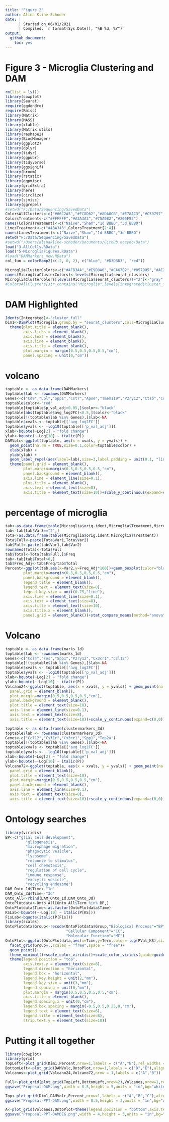---
title: "Figure 2"
author: Alina Kline-Schoder
date: | 
      | Started on 06/01/2021
      | Compiled: `r format(Sys.Date(), "%B %d, %Y")`
output:
  github_document:
    toc: yes
---
# Figure 3 - Microglia Clustering and DAM

```{r message = FALSE, echo = FALSE}
rm(list = ls())
library(cowplot)
library(Seurat)
require(ggdendro)
require(Rmisc)
library(Matrix)
library(MASS)
library(xtable)
library(Matrix.utils)
library(reshape2)
library(BiocManager)
library(ggplot2)
library(dplyr)
library(tidyr)
library(ggpubr)
library(tidyverse)
library(ggsignif)
library(broom)
library(rstatix)
library(ggpmisc)
library(gridExtra)
library(here)
library(circlize)
library(sjmisc)
library(ggrepel)
#setwd("F:/Data/Sequencing/SavedData")
ColorsAllClusters<-c("#66C2A5","#FC8D62","#8DA0CB","#E78AC3","#C59797","#A6D854","#FFD92F","#BA95C7","#D3D942","#FFD92F","#B1A884","#BA95C7")
ColorsTreatment<-c("#FFFFFF","#A3A3A3","#75A0B2","#205F83")
names(ColorsTreatment)<-c("Naive","Sham","1d BBBO","3d BBBO")
LinesTreatment<-c("#A3A3A3",ColorsTreatment[2:4])
names(LinesTreatment)<-c("Naive","Sham","1d BBBO","3d BBBO")
setwd("F:/Data/Sequencing/SavedData")
#setwd("/Users/alinakline-schoder/Documents/Github.nosync/Data")
load("3-AllCells.RData")
load("5-MicrogliaFigures.RData")
#load("DAMMarkers_new.RData")
col_fun = colorRamp2(c(-2, 0, 2), c("blue", "#D3D3D3", "red"))

MicrogliaClusterColors<-c("#4FB3AA","#E9D8A6","#CA6702","#057985","#AE2012", "#BFD5B2","#0A9396", "#FFE987", "#F7C244", "#F4E197", "#D56D02","#BB3E03","#94D2BD")
names(MicrogliaClusterColors)<-levels(Microglia$seurat_clusters)
MicrogliaClusterColors[levels(Microglia$seurat_clusters)!="2"]<-"gray"
#ColorsAllClusters[str_contains("Microglia",levels(Integrated$cluster_full),switch = T)]<-"red"
```

# DAM Highlighted
```{r}
Idents(Integrated)<-"cluster_full"
Dim1<-DimPlot(Microglia,group.by = "seurat_clusters",cols=MicrogliaClusterColors,label=FALSE)+NoLegend()+
  theme(plot.title = element_blank(),
        axis.ticks = element_blank(),
        axis.text = element_blank(),
        axis.line = element_blank(),
        axis.title = element_blank(),
        plot.margin = margin(0.5,0.5,0.5,0.5,"cm"),
        panel.spacing = unit(0,"cm"))
```


# volcano 
```{r}
toptable <- as.data.frame(DAMMarkers)
toptable$lab <- rownames(DAMMarkers)
Genes<-c("Cd9","Lpl","Spp1","Cst7","Apoe","Tmem119","P2ry12","Ctsb","Cd63","Cx3cr1","Lgals1")
toptable$color<-"red"
toptable[toptable$p_val_adj>0.05,]$color<-"black"
toptable[abs(toptable$avg_log2FC)<0.5,]$color<-"black"
toptable[!(toptable$lab %in% Genes),]$lab<-NA
toptable$xvals <- toptable[['avg_log2FC']]
toptable$yvals <- -log10(toptable[['p_val_adj']])
xlab<-bquote(~Log[2] ~ "fold change")
ylab<-bquote(~-Log[10] ~ italic(P))
DAMVolc<-ggplot(toptable, aes(x = xvals, y = yvals)) + 
  geom_point(na.rm = TRUE,size=0.1,color=toptable$color) + 
  xlab(xlab) + 
  ylab(ylab) + 
  geom_label_repel(aes(label=lab),size=3,label.padding = unit(0.1, "lines"),max.overlaps = 100) +
  theme(panel.grid = element_blank(),
        plot.margin=margin(0.5,0.5,0.5,0.5,"cm"),
        panel.background = element_blank(),
        axis.line = element_line(size=0.1),
        plot.title = element_blank(),
        axis.text = element_text(size=8),
        axis.title = element_text(size=10))+scale_y_continuous(expand=c(0,0))
```

# percentage of microglia
```{r}
tab<-as.data.frame(table(Microglia$orig.ident,Microglia$Treatment,Microglia$seurat_clusters))
tab<-tab[tab$Var3=="2",]
Tota<-as.data.frame(table(Microglia$orig.ident,Microglia$Treatment))
Tota$Full<-paste(Tota$Var1,Tota$Var2)
tab$Full<-paste(tab$Var1,tab$Var2)
rownames(Tota)<-Tota$Full
tab$Total<-Tota[tab$Full,]$Freq
tab<-tab[tab$Total>0,]
tab$Freq_Adj<-tab$Freq/tab$Total
Percent<-ggplot(tab,aes(x=Var2,y=Freq_Adj*100))+geom_boxplot(color="black",aes(fill=Var2))+geom_point(color="black")+scale_fill_manual(values=ColorsTreatment)+theme(legend.position="none",
        plot.margin=margin(0.5,0.5,0.5,0.5,"cm"),
        panel.background = element_blank(),
        legend.title = element_blank(),
        legend.text = element_text(size=8),
        legend.key.size = unit(0.75,"line"),
        axis.line = element_line(size=0.1),
        axis.text = element_text(size=8),
        axis.title = element_text(size=10),
        axis.title.x = element_blank(),
        panel.grid = element_blank())+stat_compare_means(method="anova",label.y = 55,size=3) + scale_y_continuous(expand = c(0,0),limits = c(0,60))+ylab("DAM (% of microglia)")
```


# Volcano
```{r}
toptable <- as.data.frame(marks_1d)
toptable$lab <- rownames(marks_1d)
Genes<-c("Ccl4","Fos","Spp1","P2ry12","Cx3cr1","Ccl12")
toptable[!(toptable$lab %in% Genes),]$lab<-NA
toptable$xvals <- toptable[['avg_log2FC']]
toptable$yvals <- -log10(toptable[['p_val_adj']])
xlab<-bquote(~Log[2] ~ "fold change")
ylab<-bquote(~-Log[10] ~ italic(P))
Volcano24<-ggplot(toptable, aes(x = xvals, y = yvals)) + geom_point(na.rm = TRUE,size=0.1,color=unname(ColorsTreatment[3]))+ labs(title = '1d BBBO v Sham')+xlab(xlab) + ylab(ylab) + geom_label_repel(aes(label=lab),size=3,label.padding = unit(0.1, "lines"))+theme(
  panel.grid = element_blank(),
  plot.margin=margin(0.5,0.5,0.5,0.5,"cm"),
  panel.background = element_blank(),
  plot.title = element_text(size=10),
  axis.line = element_line(size=0.1),
  axis.text = element_text(size=8),
  axis.title = element_text(size=10))+scale_y_continuous(expand=c(0,0))

toptable <- as.data.frame(clustermarkers_3d)
toptable$lab <- rownames(clustermarkers_3d)
Genes<-c("Ccl12","Csf1r","Cx3cr1","Spp1","Top2a")
toptable[!(toptable$lab %in% Genes),]$lab<-NA
toptable$xvals <- toptable[['avg_log2FC']]
toptable$yvals <- -log10(toptable[['p_val_adj']])
xlab<-bquote(~Log[2] ~ "fold change")
ylab<-bquote(~-Log[10] ~ italic(P))
Volcano72<-ggplot(toptable, aes(x = xvals, y = yvals)) + geom_point(na.rm = TRUE,size=0.1,fill=unname(ColorsTreatment[4]))+ labs(title = '3d BBBO v Sham')+xlab(xlab) + ylab(ylab) + geom_label_repel(aes(label=lab),size=3,label.padding = unit(0.1, "lines"))+theme(
  panel.grid = element_blank(),
  plot.title = element_text(size=10),
  plot.margin=margin(0.5,0.5,0.5,0.5,"cm"),
  panel.background = element_blank(),
  axis.line = element_line(size=0.1),
  axis.text = element_text(size=8),
  axis.title = element_text(size=10))+scale_y_continuous(expand=c(0,0))
```

# Ontology searches
```{r}
library(viridis)
BP<-c("glial cell development",
         "gliogenesis",
         "macrophage migration",
         "phagocytic vesicle",
         "lysosome",
         "response to stimulus",
         "cell chemotaxis",
         "regulation of cell cycle",
         "immune response",
         "exocytic vesicle",
         "recycling endosome")
DAM_Onto_1d$Time<-"1d"
DAM_Onto_3d$Time<-"3d"
Onto_All<-rbind(DAM_Onto_1d,DAM_Onto_3d)
OntoPlotdata<-Onto_All[Onto_All$Term %in% BP,]
OntoPlotdata$Time<-as.factor(OntoPlotdata$Time)
KSLab<-bquote(~-Log[10] ~ italic(P[KS]))
FisLab<-bquote(italic(P[Fis]))
library(scales) 
OntoPlotdata$Group<-recode(OntoPlotdata$Group,"Biological Process"="BP",
                           "Cellular Component"="CC",
                           "Molecular Function"="MF")
OntoPlot<-ggplot(OntoPlotdata,aes(x=Time,y=Term,color=-log(PVal_KS),size=PCT))+
  facet_grid(Group~.,scales = "free",space = "free")+
  geom_point()+
  theme_minimal()+scale_color_viridis()+scale_color_viridis(guide=guide_colorbar(title=KSLab,title.position = "top"))+ scale_size_continuous(guide=guide_legend(title="Genes (%)",title.position = "top"),breaks = c(20,40,60),limits=c(20,60),range = c(0.5,4))+
  theme(legend.position = "top",
        axis.text.y = element_text(size=6),
        legend.direction = "horizontal",
        legend.box = "horizontal",
        legend.key.height = unit(2,"mm"),
        legend.key.size = unit(3,"mm"),
        legend.spacing = unit(0,"mm"),
        plot.margin = margin(0.5,0.5,0.5,0.5,"cm"),
        axis.title = element_blank(),
        legend.spacing.x = unit(0,"cm"),
        legend.box.spacing = margin(-0.5,0.5,0.25,0,"cm"),
        legend.text = element_text(size=6),
        legend.title = element_text(size=8),
        strip.text.y = element_text(size=10))
```


# Putting it all together
```{r}
library(cowplot)
library(grid)
TopLeft<-plot_grid(Dim1,Percent,nrow=1,labels = c("A","B"),rel_widths = c(1,1))
BottomLeft<-plot_grid(DAMVolc,OntoPlot,nrow=1,labels = c("D","E"),align = "h",axis="tb")
Volcanos<-plot_grid(Volcano24,Volcano72,nrow = 1,labels = c("A","B"))

Full<-plot_grid(plot_grid(TopLeft,BottomLeft,nrow=2),Volcanos,nrow=1,rel_widths = c(2,1),labels=c("","C"))
ggsave("Proposal-DAM.png",width = 8.5,height = 5,units = "in",bg="white")

Top<-plot_grid(Dim1,DAMVolc,Percent,nrow=1,labels = c("A","B","C"),align = "h",axis = "tb")
ggsave("Proposal-PPT-DAM.png",width = 8.5,height = 3,units = "in",bg="white")

A<-plot_grid(Volcanos,OntoPlot+theme(legend.position = "bottom",axis.text.y=element_text(size=10)),nrow=2,labels = c("","C"),rel_heights = c(1,1.25))
ggsave("Proposal-PPT-DAMDEG.png",width = 4,height = 5,units = "in",bg="white")
```

